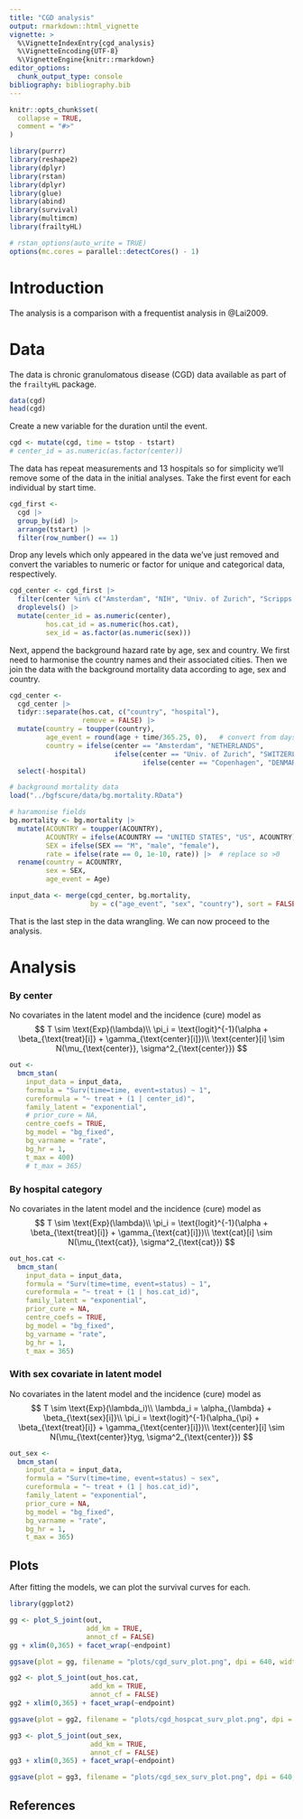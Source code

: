 ```yaml
---
title: "CGD analysis"
output: rmarkdown::html_vignette
vignette: >
  %\VignetteIndexEntry{cgd_analysis}
  %\VignetteEncoding{UTF-8}
  %\VignetteEngine{knitr::rmarkdown}
editor_options: 
  chunk_output_type: console
bibliography: bibliography.bib
---
```


```r
knitr::opts_chunk$set(
  collapse = TRUE,
  comment = "#>"
)
```

```r
library(purrr)
library(reshape2)
library(dplyr)
library(rstan)
library(dplyr)
library(glue)
library(abind)
library(survival)
library(multimcm)
library(frailtyHL)

# rstan_options(auto_write = TRUE)
options(mc.cores = parallel::detectCores() - 1)
```

# Introduction

The analysis is a comparison with a frequentist analysis in @Lai2009.


# Data

The data is chronic granulomatous disease (CGD) data available as part of the `frailtyHL` package.

```r
data(cgd)
head(cgd)
```

Create a new variable for the duration until the event.
```r
cgd <- mutate(cgd, time = tstop - tstart)
# center_id = as.numeric(as.factor(center))
```

The data has repeat measurements and 13 hospitals so for simplicity we'll remove some of the data in the initial analyses.
Take the first event for each individual by start time.
```r
cgd_first <-
  cgd |> 
  group_by(id) |> 
  arrange(tstart) |> 
  filter(row_number() == 1)
```

Drop any levels which only appeared in the data we've just removed and convert the variables to numeric or factor for unique and categorical data, respectively.

```r
cgd_center <- cgd_first |>
  filter(center %in% c("Amsterdam", "NIH", "Univ. of Zurich", "Scripps Institute")) |>
  droplevels() |> 
  mutate(center_id = as.numeric(center),
         hos.cat_id = as.numeric(hos.cat),
         sex_id = as.factor(as.numeric(sex)))
```

Next, append the background hazard rate by age, sex and country.
We first need to harmonise the country names and their associated cities.
Then we join the data with the background mortality data according to age, sex and country.
```r
cgd_center <-
  cgd_center |>
  tidyr::separate(hos.cat, c("country", "hospital"),
                  remove = FALSE) |> 
  mutate(country = toupper(country),
         age_event = round(age + time/365.25, 0),   # convert from days to years
         country = ifelse(center == "Amsterdam", "NETHERLANDS",
                          ifelse(center == "Univ. of Zurich", "SWITZERLAND",
                                 ifelse(center == "Copenhagen", "DENMARK", country)))) |> 
  select(-hospital)

# background mortality data
load("../bgfscure/data/bg.mortality.RData")

# haramonise fields
bg.mortality <- bg.mortality |> 
  mutate(ACOUNTRY = toupper(ACOUNTRY),
         ACOUNTRY = ifelse(ACOUNTRY == "UNITED STATES", "US", ACOUNTRY),
         SEX = ifelse(SEX == "M", "male", "female"),
         rate = ifelse(rate == 0, 1e-10, rate)) |>  # replace so >0
  rename(country = ACOUNTRY,
         sex = SEX,
         age_event = Age)

input_data <- merge(cgd_center, bg.mortality,
                    by = c("age_event", "sex", "country"), sort = FALSE)
```

That is the last step in the data wrangling. We can now proceed to the analysis.

# Analysis

### By center

No covariates in the latent model and the incidence (cure) model as
$$
T \sim \text{Exp}(\lambda)\\
\pi_i = \text{logit}^{-1}(\alpha + \beta_{\text{treat}[i]} + \gamma_{\text{center}[i]})\\
\text{center}[i] \sim N(\mu_{\text{center}}, \sigma^2_{\text{center}})
$$

```r
out <-
  bmcm_stan(
    input_data = input_data,
    formula = "Surv(time=time, event=status) ~ 1",
    cureformula = "~ treat + (1 | center_id)",
    family_latent = "exponential",
    # prior_cure = NA,
    centre_coefs = TRUE,
    bg_model = "bg_fixed",
    bg_varname = "rate",
    bg_hr = 1,
    t_max = 400)
    # t_max = 365)
```

### By hospital category

No covariates in the latent model and the incidence (cure) model as
$$
T \sim \text{Exp}(\lambda)\\
\pi_i = \text{logit}^{-1}(\alpha + \beta_{\text{treat}[i]} + \gamma_{\text{cat}[i]})\\
\text{cat}[i] \sim N(\mu_{\text{cat}}, \sigma^2_{\text{cat}})
$$

```r
out_hos.cat <-
  bmcm_stan(
    input_data = input_data,
    formula = "Surv(time=time, event=status) ~ 1",
    cureformula = "~ treat + (1 | hos.cat_id)",
    family_latent = "exponential",
    prior_cure = NA,
    centre_coefs = TRUE,
    bg_model = "bg_fixed",
    bg_varname = "rate",
    bg_hr = 1,
    t_max = 365)
```


### With sex covariate in latent model

No covariates in the latent model and the incidence (cure) model as
$$
T \sim \text{Exp}(\lambda_i)\\
\lambda_i = \alpha_{\lambda} + \beta_{\text{sex}[i]}\\
\pi_i = \text{logit}^{-1}(\alpha_{\pi} + \beta_{\text{treat}[i]} + \gamma_{\text{center}[i]})\\
\text{center}[i] \sim N(\mu_{\text{center}}tyg, \sigma^2_{\text{center}})
$$

```r
out_sex <-
  bmcm_stan(
    input_data = input_data,
    formula = "Surv(time=time, event=status) ~ sex",
    cureformula = "~ treat + (1 | hos.cat_id)",
    family_latent = "exponential",
    prior_cure = NA,
    bg_model = "bg_fixed",
    bg_varname = "rate",
    bg_hr = 1,
    t_max = 365)
```


## Plots

After fitting the models, we can plot the survival curves for each.

```r
library(ggplot2)

gg <- plot_S_joint(out,
                   add_km = TRUE,
                   annot_cf = FALSE)
gg + xlim(0,365) + facet_wrap(~endpoint)
```

```r
ggsave(plot = gg, filename = "plots/cgd_surv_plot.png", dpi = 640, width = 10, height = 8)
```

```r
gg2 <- plot_S_joint(out_hos.cat,
                    add_km = TRUE,
                    annot_cf = FALSE)
gg2 + xlim(0,365) + facet_wrap(~endpoint)
```

```r
ggsave(plot = gg2, filename = "plots/cgd_hospcat_surv_plot.png", dpi = 640, width = 10, height = 8)
```

```r
gg3 <- plot_S_joint(out_sex,
                    add_km = TRUE,
                    annot_cf = FALSE)
gg3 + xlim(0,365) + facet_wrap(~endpoint)
```

```r
ggsave(plot = gg3, filename = "plots/cgd_sex_surv_plot.png", dpi = 640, width = 10, height = 8)
```


## References
